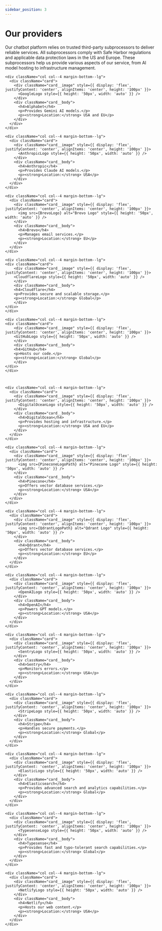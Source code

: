 ```yaml
---
sidebar_position: 3
---
```



# Our providers

Our chatbot platform relies on trusted third-party subprocessors to deliver reliable services. All subprocessors comply with Safe Harbor regulations and applicable data protection laws in the US and Europe. These subprocessors help us provide various aspects of our service, from AI model hosting to infrastructure management.

<div className="container">
  <div className="row">

    <div className="col col--4 margin-bottom--lg">
      <div className="card">
        <div className="card__image" style={{ display: 'flex', justifyContent: 'center', alignItems: 'center', height: '100px' }}>
          <GoogleLogo style={{ height: '50px', width: 'auto' }} />
        </div>
        <div className="card__body">
          <h4>Alphabet</h4>
          <p>Provides Gemini AI models.</p>
          <p><strong>Location:</strong> USA and EU</p>
        </div>
      </div>
    </div>

    <div className="col col--4 margin-bottom--lg">
      <div className="card">
        <div className="card__image" style={{ display: 'flex', justifyContent: 'center', alignItems: 'center', height: '100px' }}>
          <AnthropicLogo style={{ height: '50px', width: 'auto' }} />
        </div>
        <div className="card__body">
          <h4>Anthropic</h4>
          <p>Provides Claude AI models.</p>
          <p><strong>Location:</strong> USA</p>
        </div>
      </div>
    </div>

    <div className="col col--4 margin-bottom--lg">
      <div className="card">
        <div className="card__image" style={{ display: 'flex', justifyContent: 'center', alignItems: 'center', height: '100px' }}>
          <img src={BrevoLogo} alt="Brevo Logo" style={{ height: '50px', width: 'auto' }} />
        </div>
        <div className="card__body">
          <h4>Brevo</h4>
          <p>Manages email services.</p>
          <p><strong>Location:</strong> EU</p>
        </div>
      </div>
    </div>

    <div className="col col--4 margin-bottom--lg">
    <div className="card">
        <div className="card__image" style={{ display: 'flex', justifyContent: 'center', alignItems: 'center', height: '100px' }}>
        <CloudflareLogo style={{ height: '50px', width: 'auto' }} />
        </div>
        <div className="card__body">
        <h4>Cloudflare</h4>
        <p>Provides secure and scalable storage.</p>
        <p><strong>Location:</strong> Global</p>
        </div>
    </div>
    </div>

    <div className="col col--4 margin-bottom--lg">
    <div className="card">
        <div className="card__image" style={{ display: 'flex', justifyContent: 'center', alignItems: 'center', height: '100px' }}>
        <GitHubLogo style={{ height: '50px', width: 'auto' }} />
        </div>
        <div className="card__body">
        <h4>GitHub</h4>
        <p>Hosts our code.</p>
        <p><strong>Location:</strong> Global</p>
        </div>
    </div>
    </div>

    

    <div className="col col--4 margin-bottom--lg">
      <div className="card">
        <div className="card__image" style={{ display: 'flex', justifyContent: 'center', alignItems: 'center', height: '100px' }}>
          <DigitalOceanLogo style={{ height: '50px', width: 'auto' }} />
        </div>
        <div className="card__body">
          <h4>DigitalOcean</h4>
          <p>Provides hosting and infrastructure.</p>
          <p><strong>Location:</strong> USA and EU</p>
        </div>
      </div>
    </div>

    <div className="col col--4 margin-bottom--lg">
      <div className="card">
        <div className="card__image" style={{ display: 'flex', justifyContent: 'center', alignItems: 'center', height: '100px' }}>
          <img src={PineconeLogoPath} alt="Pinecone Logo" style={{ height: '50px', width: 'auto' }} />
        </div>
        <div className="card__body">
          <h4>Pinecone</h4>
          <p>Offers vector database services.</p>
          <p><strong>Location:</strong> USA</p>
        </div>
      </div>
    </div>

    <div className="col col--4 margin-bottom--lg">
      <div className="card">
        <div className="card__image" style={{ display: 'flex', justifyContent: 'center', alignItems: 'center', height: '100px' }}>
          <img src={QdrantLogoPath} alt="Qdrant Logo" style={{ height: '50px', width: 'auto' }} />
        </div>
        <div className="card__body">
          <h4>Qdrant</h4>
          <p>Offers vector database services.</p>
          <p><strong>Location:</strong> EU</p>
        </div>
      </div>
    </div>

    <div className="col col--4 margin-bottom--lg">
      <div className="card">
        <div className="card__image" style={{ display: 'flex', justifyContent: 'center', alignItems: 'center', height: '100px' }}>
          <OpenAILogo style={{ height: '50px', width: 'auto' }} />
        </div>
        <div className="card__body">
          <h4>OpenAI</h4>
          <p>Powers GPT models.</p>
          <p><strong>Location:</strong> USA</p>
        </div>
      </div>
    </div>

    <div className="col col--4 margin-bottom--lg">
      <div className="card">
        <div className="card__image" style={{ display: 'flex', justifyContent: 'center', alignItems: 'center', height: '100px' }}>
          <SentryLogo style={{ height: '50px', width: 'auto' }} />
        </div>
        <div className="card__body">
          <h4>Sentry</h4>
          <p>Monitors errors.</p>
          <p><strong>Location:</strong> USA</p>
        </div>
      </div>
    </div>

    <div className="col col--4 margin-bottom--lg">
      <div className="card">
        <div className="card__image" style={{ display: 'flex', justifyContent: 'center', alignItems: 'center', height: '100px' }}>
          <StripeLogo style={{ height: '50px', width: 'auto' }} />
        </div>
        <div className="card__body">
          <h4>Stripe</h4>
          <p>Handles secure payments.</p>
          <p><strong>Location:</strong> Global</p>
        </div>
      </div>
    </div>

    <div className="col col--4 margin-bottom--lg">
      <div className="card">
        <div className="card__image" style={{ display: 'flex', justifyContent: 'center', alignItems: 'center', height: '100px' }}>
          <ElasticLogo style={{ height: '50px', width: 'auto' }} />
        </div>
        <div className="card__body">
          <h4>Elasticsearch</h4>
          <p>Provides advanced search and analytics capabilities.</p>
          <p><strong>Location:</strong> Global</p>
        </div>
      </div>
    </div>

    <div className="col col--4 margin-bottom--lg">
      <div className="card">
        <div className="card__image" style={{ display: 'flex', justifyContent: 'center', alignItems: 'center', height: '100px' }}>
          <TypesenseLogo style={{ height: '50px', width: 'auto' }} />
        </div>
        <div className="card__body">
          <h4>Typesense</h4>
          <p>Provides fast and typo-tolerant search capabilities.</p>
          <p><strong>Location:</strong> Global</p>
        </div>
      </div>
    </div>

    <div className="col col--4 margin-bottom--lg">
      <div className="card">
        <div className="card__image" style={{ display: 'flex', justifyContent: 'center', alignItems: 'center', height: '100px' }}>
          <NetlifyLogo style={{ height: '50px', width: 'auto' }} />
        </div>
        <div className="card__body">
          <h4>Netlify</h4>
          <p>Hosts our web content.</p>
          <p><strong>Location:</strong> USA</p>
        </div>
      </div>
    </div>

  </div>
</div>
